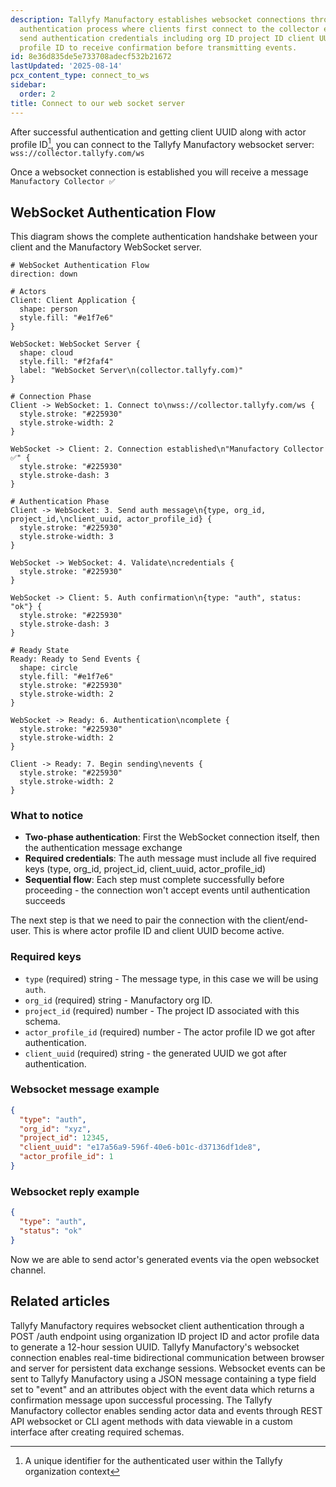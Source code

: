 ```yaml
---
description: Tallyfy Manufactory establishes websocket connections through a two-phase
  authentication process where clients first connect to the collector endpoint then
  send authentication credentials including org ID project ID client UUID and actor
  profile ID to receive confirmation before transmitting events.
id: 8e36d835de5e733708adecf532b21672
lastUpdated: '2025-08-14'
pcx_content_type: connect_to_ws
sidebar:
  order: 2
title: Connect to our web socket server
---
```


After successful authentication and getting client UUID along with actor profile ID[^1], you can connect to the Tallyfy Manufactory websocket server: `wss://collector.tallyfy.com/ws`

Once a websocket connection is established you will receive a message `Manufactory Collector ✅`

## WebSocket Authentication Flow

This diagram shows the complete authentication handshake between your client and the Manufactory WebSocket server.

```d2
# WebSocket Authentication Flow
direction: down

# Actors
Client: Client Application {
  shape: person
  style.fill: "#e1f7e6"
}

WebSocket: WebSocket Server {
  shape: cloud
  style.fill: "#f2faf4"
  label: "WebSocket Server\n(collector.tallyfy.com)"
}

# Connection Phase
Client -> WebSocket: 1. Connect to\nwss://collector.tallyfy.com/ws {
  style.stroke: "#225930"
  style.stroke-width: 2
}

WebSocket -> Client: 2. Connection established\n"Manufactory Collector ✅" {
  style.stroke: "#225930"
  style.stroke-dash: 3
}

# Authentication Phase
Client -> WebSocket: 3. Send auth message\n{type, org_id, project_id,\nclient_uuid, actor_profile_id} {
  style.stroke: "#225930"
  style.stroke-width: 3
}

WebSocket -> WebSocket: 4. Validate\ncredentials {
  style.stroke: "#225930"
}

WebSocket -> Client: 5. Auth confirmation\n{type: "auth", status: "ok"} {
  style.stroke: "#225930"
  style.stroke-dash: 3
}

# Ready State
Ready: Ready to Send Events {
  shape: circle
  style.fill: "#e1f7e6"
  style.stroke: "#225930"
  style.stroke-width: 2
}

WebSocket -> Ready: 6. Authentication\ncomplete {
  style.stroke: "#225930"
  style.stroke-width: 2
}

Client -> Ready: 7. Begin sending\nevents {
  style.stroke: "#225930"
  style.stroke-width: 2
}
```

### What to notice

- **Two-phase authentication**: First the WebSocket connection itself, then the authentication message exchange
- **Required credentials**: The auth message must include all five required keys (type, org_id, project_id, client_uuid, actor_profile_id)
- **Sequential flow**: Each step must complete successfully before proceeding - the connection won't accept events until authentication succeeds

The next step is that we need to pair the connection with the client/end-user. This is where actor profile ID and client UUID become active.

### Required keys

- `type` (required) string - The message type, in this case we will be using `auth`.
- `org_id` (required) string - Manufactory org ID.
- `project_id` (required) number - The project ID associated with this schema.
- `actor_profile_id` (required) number - The actor profile ID we got after authentication.
- `client_uuid` (required) string - the generated UUID we got after authentication.
### Websocket message example
```json
{
  "type": "auth",
  "org_id": "xyz",
  "project_id": 12345,
  "client_uuid": "e17a56a9-596f-40e6-b01c-d37136df1de8",
  "actor_profile_id": 1
}
```

### Websocket reply example

```json
{
  "type": "auth",
  "status": "ok"
}
```

Now we are able to send actor's generated events via the open websocket channel.



[^1]: A unique identifier for the authenticated user within the Tallyfy organization context

## Related articles
<CardGrid>
<LinkTitleCard header="<b>Websocket > Authentication for the web socket collector</b>" href="/products/manufactory/collector/websocket/auth/" > Tallyfy Manufactory requires websocket client authentication through a POST /auth endpoint using organization ID project ID and actor profile data to generate a 12-hour session UUID. </LinkTitleCard>
<LinkTitleCard header="<b>Collector > Collecting events via websocket</b>" href="/products/manufactory/collector/websocket/" > Tallyfy Manufactory's websocket connection enables real-time bidirectional communication between browser and server for persistent data exchange sessions. </LinkTitleCard>
<LinkTitleCard header="<b>Websocket > Send events via the web socket</b>" href="/products/manufactory/collector/websocket/send_events/" > Websocket events can be sent to Tallyfy Manufactory using a JSON message containing a type field set to "event" and an attributes object with the event data which returns a confirmation message upon successful processing. </LinkTitleCard>
<LinkTitleCard header="<b>Manufactory > Collector</b>" href="/products/manufactory/collector/" > The Tallyfy Manufactory collector enables sending actor data and events through REST API websocket or CLI agent methods with data viewable in a custom interface after creating required schemas. </LinkTitleCard>
</CardGrid>